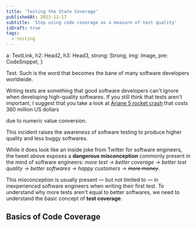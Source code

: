 ```yaml
---
title: 'Testing the State Coverage'
publishedAt: 2023-12-17
subtitle: 'Stop using code coverage as a measure of test quality'
isDraft: true
tags:
  - testing
---
```








  a: TextLink,
  h2: Head2,
  h3: Head3,
  strong: Strong,
  img: Image,
  pre: CodeSnippet,
}

Test. Such is the word that becomes the bane of many software developers worldwide.

Writing tests are something that good software developers can't ignore when developing high-quality softwares.
If you still think that tests aren't important, I suggest that you take a look at [Ariane 5 rocket crash](https://www.youtube.com/watch?v=N6PWATvLQCY) that
costs 360 million US dollars

due to numeric value conversion.

This incident raises the awareness of software testing to produce higher quality and less buggy softwares.

<Tweet id="1068615953989087232" />

While it does look like an inside joke from Twitter for software engineers, the tweet above exposes a **dangerous misconception** commonly present
in the mind of software engineers: *more test -> better coverage -> better test quality -> better softwares -> happy customers -> ~~more money~~*.

This misconception is usually present &mdash; but not limited to &mdash; in inexperienced software engineers when
writing their first test. To understand why more tests aren't equal to better softwares, we need to understand the basic concept of **test coverage**.

## Basics of Code Coverage

